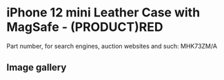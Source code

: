 # iPhone 12 mini Leather Case with MagSafe - (PRODUCT)RED

Part number, for search engines, auction websites and such: MHK73ZM/A

## Image gallery

<div style={{ width: "768px" }}>
  <GalleryComponent
    images={[
      {
        original: "/everysource/MHK73",
        thumbnail: "/everypreview/MHK73",
      },
      {
        original: "/everysource/MHK73_AV1",
        thumbnail: "/everypreview/MHK73_AV1",
      },
      {
        original: "/everysource/MHK73_AV2",
        thumbnail: "/everypreview/MHK73_AV2",
      },
      {
        original: "/everysource/MHK73_AV3",
        thumbnail: "/everypreview/MHK73_AV3",
      },
      {
        original: "/everysource/MHK73_AV4",
        thumbnail: "/everypreview/MHK73_AV4",
      },
      {
        original: "/everysource/MHK73_AV5",
        thumbnail: "/everypreview/MHK73_AV5",
      },
      {
        original: "/everysource/MHK73_AV6",
        thumbnail: "/everypreview/MHK73_AV6",
      }
    ]}
  />
</div>